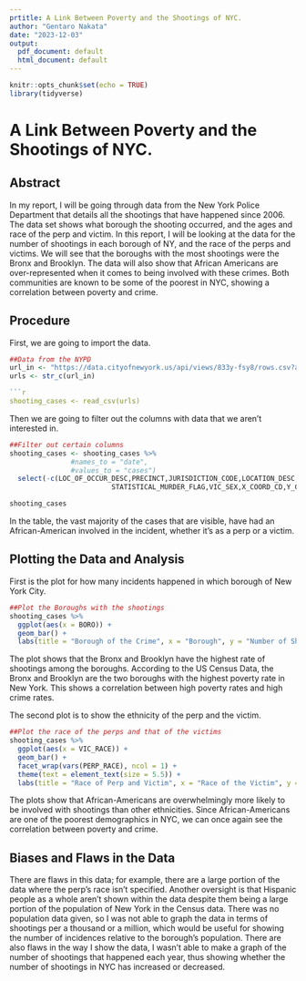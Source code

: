---
prtitle: A Link Between Poverty and the Shootings of NYC.
author: "Gentaro Nakata"
date: "2023-12-03"
output:
  pdf_document: default
  html_document: default
---

```{r setup, include=FALSE}
knitr::opts_chunk$set(echo = TRUE)
library(tidyverse)
```

# A Link Between Poverty and the Shootings of NYC.

## Abstract

In my report, I will be going through data from the New York Police Department that details all the shootings that have happened since 2006. The data set shows what borough the shooting occurred, and the ages and race of the perp and victim. In this report, I will be looking at the data for the number of shootings in each borough of NY, and the race of the perps and victims. We will see that the boroughs with the most shootings were the Bronx and Brooklyn. The data will also show that African Americans are over-represented when it comes to being involved with these crimes. Both communities are known to be some of the poorest in NYC, showing a correlation between poverty and crime.

## Procedure

First, we are going to import the data.

```{r get_jhu_data}
##Data from the NYPD
url_in <- "https://data.cityofnewyork.us/api/views/833y-fsy8/rows.csv?accessType=DOWNLOAD"
urls <- str_c(url_in)

```{r import_data, message=FALSE}
shooting_cases <- read_csv(urls)
```

Then we are going to filter out the columns with data that we aren't interested in.

```{r tidy_shooting_data}
##Filter out certain columns
shooting_cases <- shooting_cases %>%
               #names_to = "date",
               #values_to = "cases")
  select(-c(LOC_OF_OCCUR_DESC,PRECINCT,JURISDICTION_CODE,LOCATION_DESC,
                         STATISTICAL_MURDER_FLAG,VIC_SEX,X_COORD_CD,Y_COORD_CD,Latitude,Longitude,Lon_Lat,LOC_CLASSFCTN_DESC,PERP_AGE_GROUP,PERP_SEX,VIC_AGE_GROUP))

shooting_cases
```

In the table, the vast majority of the cases that are visible, have had an African-American involved in the incident, whether it's as a perp or a victim.

## Plotting the Data and Analysis

First is the plot for how many incidents happened in which borough of New York City.

```{r borough}
##Plot the Boroughs with the shootings
shooting_cases %>%
  ggplot(aes(x = BORO)) + 
  geom_bar() + 
  labs(title = "Borough of the Crime", x = "Borough", y = "Number of Shootings")
```

The plot shows that the Bronx and Brooklyn have the highest rate of shootings among the boroughs. According to the US Census Data, the Bronx and Brooklyn are the two boroughs with the highest poverty rate in New York. This shows a correlation between high poverty rates and high crime rates.

The second plot is to show the ethnicity of the perp and the victim.

```{r fig.height=10, fig.width=7.5, race, echo=FALSE}
##Plot the race of the perps and that of the victims
shooting_cases %>%
  ggplot(aes(x = VIC_RACE)) + 
  geom_bar() + 
  facet_wrap(vars(PERP_RACE), ncol = 1) + 
  theme(text = element_text(size = 5.5)) +
  labs(title = "Race of Perp and Victim", x = "Race of the Victim", y = "Number of Victims")
```

The plots show that African-Americans are overwhelmingly more likely to be involved with shootings than other ethnicities. Since African-Americans are one of the poorest demographics in NYC, we can once again see the correlation between poverty and crime.

## Biases and Flaws in the Data

There are flaws in this data; for example, there are a large portion of the data where the perp's race isn't specified. Another oversight is that Hispanic people as a whole aren't shown within the data despite them being a large portion of the population of New York in the Census data. There was no population data given, so I was not able to graph the data in terms of shootings per a thousand or a million, which would be useful for showing the number of incidences relative to the borough's population.
There are also flaws in the way I show the data, I wasn't able to make a graph of the number of shootings that happened each year, thus showing whether the number of shootings in NYC has increased or decreased. 

